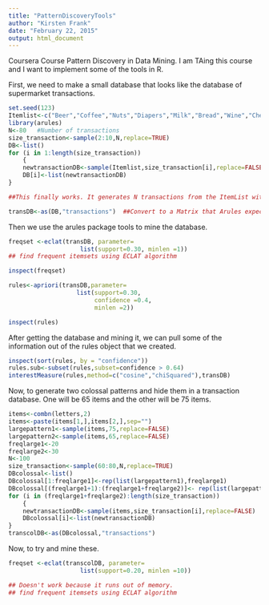 ```yaml
---
title: "PatternDiscoveryTools"
author: "Kirsten Frank"
date: "February 22, 2015"
output: html_document
---
```


Coursera Course Pattern Discovery in Data Mining. I am TAing this course and I want to implement some of the tools in R.

First, we need to make a small database that looks like the database of supermarket transactions. 


```r
set.seed(123)
Itemlist<-c("Beer","Coffee","Nuts","Diapers","Milk","Bread","Wine","Cheese","HotDogs","Steak","Ketchup","Mustard")
library(arules)
N<-80   #Number of transactions
size_transaction<-sample(2:10,N,replace=TRUE)
DB<-list()
for (i in 1:length(size_transaction))
    {
    newtransactionDB<-sample(Itemlist,size_transaction[i],replace=FALSE)
    DB[i]<-list(newtransactionDB)
}

##This finally works. It generates N transactions from the ItemList without duplicates.

transDB<-as(DB,"transactions")  ##Convert to a Matrix that Arules expects.
```
Then we use the arules package tools to mine the database. 


```r
freqset <-eclat(transDB, parameter=
                    list(support=0.30, minlen =1))
## find frequent itemsets using ECLAT algorithm

inspect(freqset)

rules<-apriori(transDB,parameter=
                   list(support=0.30,
                        confidence =0.4,
                        minlen =2))

inspect(rules)
```

After getting the database and mining it, we can pull some of the information out of the rules object that we created. 

```r
inspect(sort(rules, by = "confidence"))
rules.sub<-subset(rules,subset=confidence > 0.64)
interestMeasure(rules,method=c("cosine","chiSquared"),transDB)
```
Now, to generate two colossal patterns and hide them in a transaction database. One will be 65 items and the other will be 75 items.



```r
items<-combn(letters,2)
items<-paste(items[1,],items[2,],sep="")
largepattern1<-sample(items,75,replace=FALSE)
largepattern2<-sample(items,65,replace=FALSE)
freqlarge1<-20
freqlarge2<-30
N<-100
size_transaction<-sample(60:80,N,replace=TRUE)
DBcolossal<-list()
DBcolossal[1:freqlarge1]<-rep(list(largepattern1),freqlarge1)
DBcolossal[(freqlarge1+1):(freqlarge1+freqlarge2)]<- rep(list(largepattern2),freqlarge2)
for (i in (freqlarge1+freqlarge2):length(size_transaction))
    {
    newtransactionDB<-sample(items,size_transaction[i],replace=FALSE)
    DBcolossal[i]<-list(newtransactionDB)
}
transcolDB<-as(DBcolossal,"transactions")
```

Now, to try and mine these.

```r
freqset <-eclat(transcolDB, parameter=
                    list(support=0.20, minlen =10))  

## Doesn't work because it runs out of memory.
## find frequent itemsets using ECLAT algorithm
```



